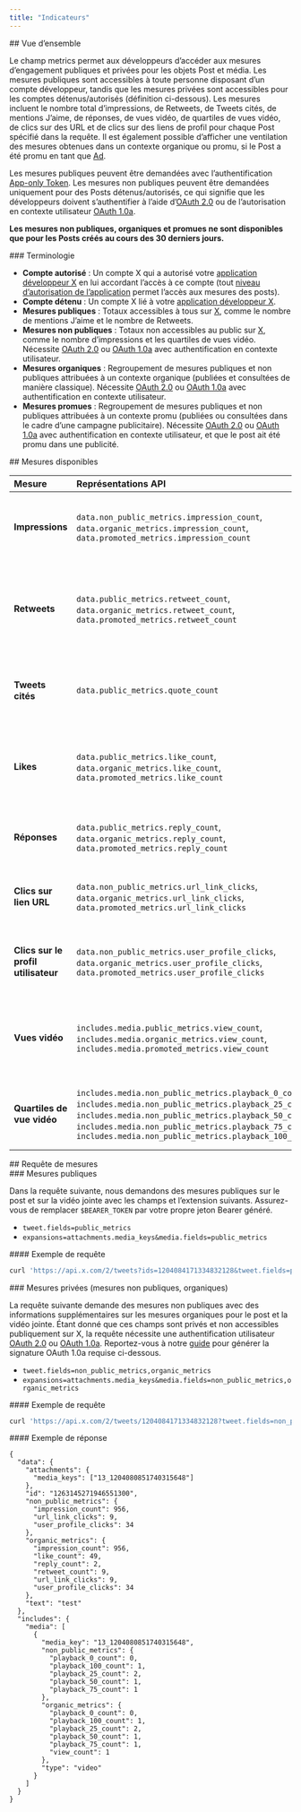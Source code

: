 ```yaml
---
title: "Indicateurs"
---
```


<div id="overview">
  ## Vue d’ensemble
</div>

Le champ metrics permet aux développeurs d’accéder aux mesures d’engagement publiques et privées pour les objets Post et média. Les mesures publiques sont accessibles à toute personne disposant d’un compte développeur, tandis que les mesures privées sont accessibles pour les comptes détenus/autorisés (définition ci-dessous). Les mesures incluent le nombre total d’impressions, de Retweets, de Tweets cités, de mentions J’aime, de réponses, de vues vidéo, de quartiles de vues vidéo, de clics sur des URL et de clics sur des liens de profil pour chaque Post spécifié dans la requête. Il est également possible d’afficher une ventilation des mesures obtenues dans un contexte organique ou promu, si le Post a été promu en tant que [Ad](https://ads.x.com/).

Les mesures publiques peuvent être demandées avec l’authentification [App-only Token](/fr/resources/fundamentals/authentication#oauth-2-0). Les mesures non publiques peuvent être demandées uniquement pour des Posts détenus/autorisés, ce qui signifie que les développeurs doivent s’authentifier à l’aide d’[OAuth 2.0](/fr/resources/fundamentals/authentication#oauth-2-0-authorization-code-flow-with-pkce-3) ou de l’autorisation en contexte utilisateur [OAuth 1.0a](/fr/resources/fundamentals/authentication#oauth-1-0a-2).

**Les mesures non publiques, organiques et promues ne sont disponibles que pour les Posts créés au cours des 30 derniers jours.**

<div id="terminology">
  ### Terminologie
</div>

- **Compte autorisé** : Un compte X qui a autorisé votre [application développeur X](/fr/resources/fundamentals/developer-apps) en lui accordant l’accès à ce compte (tout [niveau d’autorisation de l’application](/fr/resources/fundamentals/developer-apps#app-permissions) permet l’accès aux mesures des posts).
- **Compte détenu** : Un compte X lié à votre [application développeur X](/fr/resources/fundamentals/developer-apps).
- **Mesures publiques** : Totaux accessibles à tous sur [X](https://x.com/home), comme le nombre de mentions J’aime et le nombre de Retweets.
- **Mesures non publiques** : Totaux non accessibles au public sur [X](https://x.com/home), comme le nombre d’impressions et les quartiles de vues vidéo. Nécessite [OAuth 2.0](/fr/resources/fundamentals/authentication#oauth-2-0-authorization-code-flow-with-pkce-3) ou [OAuth 1.0a](/fr/resources/fundamentals/authentication#oauth-1-0a-2) avec authentification en contexte utilisateur.
- **Mesures organiques** : Regroupement de mesures publiques et non publiques attribuées à un contexte organique (publiées et consultées de manière classique). Nécessite [OAuth 2.0](/fr/resources/fundamentals/authentication#oauth-2-0-authorization-code-flow-with-pkce-3) ou [OAuth 1.0a](/fr/resources/fundamentals/authentication#oauth-1-0a-2) avec authentification en contexte utilisateur.
- **Mesures promues** : Regroupement de mesures publiques et non publiques attribuées à un contexte promu (publiées ou consultées dans le cadre d’une campagne publicitaire). Nécessite [OAuth 2.0](/fr/resources/fundamentals/authentication#oauth-2-0-authorization-code-flow-with-pkce-3) ou [OAuth 1.0a](/fr/resources/fundamentals/authentication#oauth-1-0a-2) avec authentification en contexte utilisateur, et que le post ait été promu dans une publicité.

<div id="available-metrics">
  ## Mesures disponibles
</div>

| Mesure               | Représentations API                                                                                                                                                                                                                                     | Description                                                                                                                                                                                                                                                                                                                                                                                |
|:----------------------|:---------------------------------------------------------------------------------------------------------------------------------------------------------------------------------------------------------------------------------------------------------|:--------------------------------------------------------------------------------------------------------------------------------------------------------------------------------------------------------------------------------------------------------------------------------------------------------------------------------------------------------------------------------------------|
| **Impressions**      | `data.non_public_metrics.impression_count`, `data.organic_metrics.impression_count`, `data.promoted_metrics.impression_count`                                                                                                                           | Nombre de fois où le Post a été affiché (non unique par utilisateur). Une vue est comptabilisée dès qu’une partie du Post est visible à l’écran. Nécessite l’authentification OAuth 1.0a en contexte utilisateur.                                                                                                               |
| **Retweets**         | `data.public_metrics.retweet_count`, `data.organic_metrics.retweet_count`, `data.promoted_metrics.retweet_count`                                                                                                                                       | Nombre de fois où le Post a été retweeté. N’inclut pas les Tweets cités (« Retweets avec commentaire »). Pour obtenir le total « Retweets et commentaires » tel qu’affiché dans les clients X, additionnez `retweet_count` et `quote_count`.                                           |
| **Tweets cités**     | `data.public_metrics.quote_count`                                                                                                                                                                                                                      | Nombre de fois où le Post a été retweeté avec un nouveau commentaire (message). Il n’existe pas de Tweets cités issus d’un contexte payant, donc tous les Tweets cités sont organiques.                                                                                                                                           |
| **Likes**            | `data.public_metrics.like_count`, `data.organic_metrics.like_count`, `data.promoted_metrics.like_count`                                                                                                                                                 | Nombre de fois où le Post a été liké. Le champ `public_metrics` renvoie le nombre total de likes issus des contextes organique et payant afin d’être cohérent avec les décomptes affichés publiquement sur X.                                                                                                   |
| **Réponses**          | `data.public_metrics.reply_count`, `data.organic_metrics.reply_count`, `data.promoted_metrics.reply_count`                                                                                                                                              | Nombre de fois où il a été répondu au Post. Le champ `public_metrics` renvoie le nombre total de réponses issues des contextes organique et payant.                                                                                                                                                   |
| **Clics sur lien URL**  | `data.non_public_metrics.url_link_clicks`, `data.organic_metrics.url_link_clicks`, `data.promoted_metrics.url_link_clicks`                                                                                                                             | Nombre de fois où un utilisateur clique sur un lien URL ou sur une carte d’aperçu d’URL dans un Post. Nécessite l’authentification OAuth 1.0a en contexte utilisateur.                                                                                                                                                                  |
| **Clics sur le profil utilisateur** | `data.non_public_metrics.user_profile_clicks`, `data.organic_metrics.user_profile_clicks`, `data.promoted_metrics.user_profile_clicks`                                                                                                             | Nombre de fois où un utilisateur clique sur des éléments d’un Post : nom d’affichage, nom d’utilisateur, photo de profil. Nécessite l’authentification OAuth 1.0a en contexte utilisateur.                                                                                                                                               |
| **Vues vidéo**      | `includes.media.public_metrics.view_count`, `includes.media.organic_metrics.view_count`, `includes.media.promoted_metrics.view_count`                                                                                                                  | Nombre de fois où la vidéo incluse dans le Post a été visionnée. Il s’agit du nombre de vues vidéo agrégé sur tous les Posts dans lesquels cette vidéo a été publiée. Nécessite l’expansion média `expansions=attachment.media_keys`.                                                                |
| **Quartiles de vue vidéo** | `includes.media.non_public_metrics.playback_0_count`, `includes.media.non_public_metrics.playback_25_count`, `includes.media.non_public_metrics.playback_50_count`, `includes.media.non_public_metrics.playback_75_count`, `includes.media.non_public_metrics.playback_100_count` | Nombre d’utilisateurs ayant atteint chaque quartile de lecture d’une vidéo. Nécessite l’authentification OAuth 1.0a en contexte utilisateur et l’expansion média `expansions=attachment.media_keys`.                                                                                                 |

<div id="requesting-metrics">
  ## Requête de mesures
</div>

<div id="public-metrics">
  ### Mesures publiques
</div>

Dans la requête suivante, nous demandons des mesures publiques sur le post et sur la vidéo jointe avec les champs et l’extension suivants. Assurez-vous de remplacer `$BEARER_TOKEN` par votre propre jeton Bearer généré.

- `tweet.fields=public_metrics`
- `expansions=attachments.media_keys&media.fields=public_metrics`

<div id="sample-request">
  #### Exemple de requête
</div>

```bash
curl 'https://api.x.com/2/tweets?ids=1204084171334832128&tweet.fields=public_metrics&expansions=attachments.media_keys&media.fields=public_metrics' --header 'Authorization: Bearer $BEARER_TOKEN'
```

<div id="private-metrics-non-public-organic-metrics">
  ### Mesures privées (mesures non publiques, organiques)
</div>

La requête suivante demande des mesures non publiques avec des informations supplémentaires sur les mesures organiques pour le post et la vidéo jointe. Étant donné que ces champs sont privés et non accessibles publiquement sur X, la requête nécessite une authentification utilisateur [OAuth 2.0](/fr/resources/fundamentals/authentication#oauth-2-0-authorization-code-flow-with-pkce-3) ou [OAuth 1.0a](/fr/resources/fundamentals/authentication#oauth-1-0a-2). Reportez-vous à notre [guide](/fr/resources/fundamentals/authentication#creating-a-signature) pour générer la signature OAuth 1.0a requise ci-dessous.

- `tweet.fields=non_public_metrics,organic_metrics`
- `expansions=attachments.media_keys&media.fields=non_public_metrics,organic_metrics`

<div id="sample-request">
  #### Exemple de requête
</div>

```bash
curl 'https://api.x.com/2/tweets/1204084171334832128?tweet.fields=non_public_metrics,organic_metrics&media.fields=non_public_metrics,organic_metrics&expansions=attachments.media_keys' --header 'authorization: OAuth oauth_consumer_key="CONSUMER_API_KEY", oauth_nonce="OAUTH_NONCE", oauth_signature="OAUTH_SIGNATURE", oauth_signature_method="HMAC-SHA1", oauth_timestamp="OAUTH_TIMESTAMP", oauth_token="ACCESS_TOKEN", oauth_version="1.0"'
```

<div id="sample-response">
  #### Exemple de réponse
</div>

```
{
  "data": {
    "attachments": {
      "media_keys": ["13_1204080851740315648"]
    },
    "id": "1263145271946551300",
    "non_public_metrics": {
      "impression_count": 956,
      "url_link_clicks": 9,
      "user_profile_clicks": 34
    },
    "organic_metrics": {
      "impression_count": 956,
      "like_count": 49,
      "reply_count": 2,
      "retweet_count": 9,
      "url_link_clicks": 9,
      "user_profile_clicks": 34
    },
    "text": "test"
  },
  "includes": {
    "media": [
      {
        "media_key": "13_1204080851740315648",
        "non_public_metrics": {
          "playback_0_count": 0,
          "playback_100_count": 1,
          "playback_25_count": 2,
          "playback_50_count": 1,
          "playback_75_count": 1
        },
        "organic_metrics": {
          "playback_0_count": 0,
          "playback_100_count": 1,
          "playback_25_count": 2,
          "playback_50_count": 1,
          "playback_75_count": 1,
          "view_count": 1
        },
        "type": "video"
      }
    ]
  }
}
```